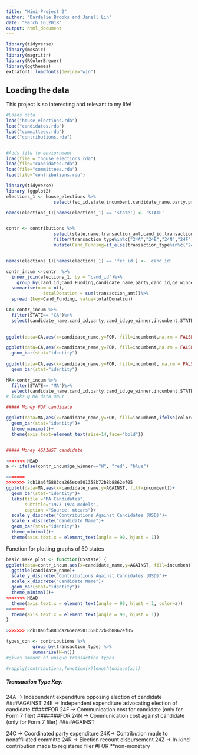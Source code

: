 ```yaml
---
title: "Mini-Project 2"
author: "Dardalie Brooks and Janell Lin"
date: "March 16,2018"
output: html_document
---
```



```r
library(tidyverse)
library(mosaic)
library(magrittr)
library(RColorBrewer)
library(ggthemes)
extrafont::loadfonts(device="win")
```


## Loading the data

This project is so interesting and relevant to my life!

```r
#Loads data
load("house_elections.rda")
load("candidates.rda")
load("committees.rda")
load("contributions.rda")


#Adds file to enviornment
load(file = "house_elections.rda")
load(file="candidates.rda")
load(file="committees.rda")
load(file="contributions.rda")
```


```r
library(tidyverse)
library (ggplot2)
elections_1 <- house_elections %>% 
                  select(fec_id,state,incumbent,candidate_name,party,primary_votes,ge_winner)

names(elections_1)[names(elections_1) == 'state'] <- 'STATE'


contr <- contributions %>% 
                  select(state,name,transaction_amt,cand_id,transaction_type,state)%>% 
                  filter(transaction_type%in%c("24A","24E","24N","24F")) %>% 
                  mutate(Cand_Funding=if_else(transaction_type%in%c("24E","24F"),"FOR","AGAINST"))


names(elections_1)[names(elections_1) == 'fec_id'] <- 'cand_id'

contr_incum <-contr  %>%
  inner_join(elections_1, by = "cand_id")%>% 
    group_by(cand_id,Cand_Funding,candidate_name,party,cand_id,ge_winner,incumbent,STATE) %>%
  summarise(num = n(),
              totalDonation = sum(transaction_amt))%>%
  spread (key=Cand_Funding, value=totalDonation)


```




```r
CA<-contr_incum %>%
  filter(STATE== "CA")%>%
  select(candidate_name,cand_id,party,cand_id,ge_winner,incumbent,STATE,FOR,AGAINST,num)
  

ggplot(data=CA,aes(x=candidate_name,y=FOR, fill=incumbent,na.rm = FALSE))

ggplot(data=CA,aes(x=candidate_name,y=FOR, fill=incumbent,na.rm = FALSE))+
  geom_bar(stat="identity")
  
ggplot(data=CA,aes(x=candidate_name,y=FOR, fill=incumbent, na.rm = FALSE))+
  geom_bar(stat="identity")

```



```r
MA<-contr_incum %>%
  filter(STATE== "MA")%>%
  select(candidate_name,cand_id,party,cand_id,ge_winner,incumbent,STATE,FOR,AGAINST,num)
# looks @ MA data ONLY

##### Money FOR candidate

ggplot(data=MA,aes(x=candidate_name,y=FOR, fill=incumbent,ifelse(color==ge_winner,"W","N")))+
  geom_bar(stat="identity")+
  theme_minimal()+
  theme(axis.text=element_text(size=14,face="bold")) 


##### Money AGAINST candidate

<<<<<<< HEAD
a <- ifelse(contr_incum$ge_winner=="W", "red", "blue")

=======
>>>>>>> 8cb18a6f5883da265ece501358b72b8b8862ef05
ggplot(data=MA,aes(x=candidate_name,y=AGAINST, fill=incumbent))+
  geom_bar(stat="identity")+
  labs(title ="MA Candidates", 
       subtitle="1973-1974 models",
       caption ="Source: mtcars")+
  scale_y_discrete("Contributions Against Candidates (USD)")+                     
  scale_x_discrete("Candidate Name")+
  geom_bar(stat="identity")+
  theme_minimal()+
  theme(axis.text.x = element_text(angle = 90, hjust = 1))


```




Function for plotting graphs of 50 states
```r
basic_make_plot <- function(USstate) {
ggplot(data=contr_incum,aes(x=candidate_name,y=AGAINST, fill=incumbent))+
  ggtitle(candidate_name)+
  scale_y_discrete("Contributions Against Candidates (USD)")+                     
  scale_x_discrete("Candidate Name")+
  geom_bar(stat="identity")+
  theme_minimal()+
<<<<<<< HEAD
  theme(axis.text.x = element_text(angle = 90, hjust = 1, color=a))
=======
  theme(axis.text.x = element_text(angle = 90, hjust = 1))
}

>>>>>>> 8cb18a6f5883da265ece501358b72b8b8862ef05


```






```r
types_con <- contributions %>%     
          group_by(transaction_type) %>% 
          summarise(N=n())
#gives amount of unique transaction types

#rapply(contributions,function(x)length(unique(x))) 
```


##### Transaction Type Key:
24A -> Independent expenditure opposing election of candidate  ####AGAINST 
24E -> Independent expenditure advocating election of candidate   #####FOR
24F -> Communication cost for candidate (only for Form 7 filer)   #######FOR
24N -> Communication cost against candidate (only for Form 7 filer)   ####AGAINST 


24C -> Coordinated party expenditure
24K-> Contribution made to nonaffiliated committe
24R -> Election recount disbursement
24Z -> In-kind contribution made to registered filer   #FOR   **non-monetary

